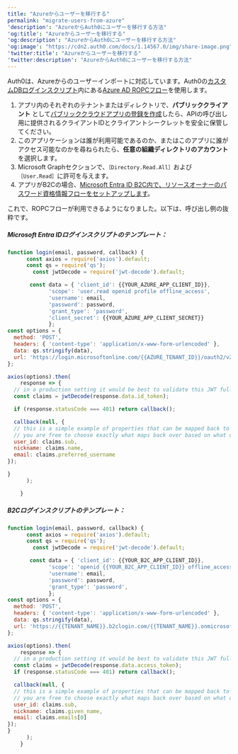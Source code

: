 ---
title: "Azureからユーザーを移行する"
permalink: "migrate-users-from-azure"
'description': "AzureからAuth0にユーザーを移行する方法"
'og:title': "Azureからユーザーを移行する"
'og:description': "AzureからAuth0にユーザーを移行する方法"
'og:image': "https://cdn2.auth0.com/docs/1.14567.0/img/share-image.png"
'twitter:title': "Azureからユーザーを移行する"
'twitter:description': "AzureからAuth0にユーザーを移行する方法"
---

Auth0は、Azureからのユーザーインポートに対応しています。Auth0の[カスタムDBログインスクリプト](/docs/ja-jp/authenticate/database-connections/custom-db/templates/login)内にある[Azure AD ROPCフロー](https://docs.microsoft.com/en-us/azure/active-directory/develop/v2-oauth-ropc)を使用します。

1. アプリ内のそれぞれのテナントまたはディレクトリで、**パブリッククライアント** として[パブリッククラウドアプリの登録を作成](https://docs.microsoft.com/en-us/azure/active-directory/develop/quickstart-register-app)したら、APIの呼び出し用に提供されるクライアントIDとクライアントシークレットを安全に保管してください。
2. このアプリケーションは誰が利用可能であるのか、またはこのアプリに誰がアクセス可能なのかを尋ねられたら、**任意の組織ディレクトリのアカウント** を選択します。
3. Microsoft Graphセクションで、`［Directory.Read.All］`および`［User.Read］`に許可を与えます。
4. アプリがB2Cの場合、[Microsoft Entra ID B2C内で、リソースオーナーのパスワード資格情報フローをセットアップします](https://learn.microsoft.com/en-us/azure/active-directory-b2c/add-ropc-policy?tabs=app-reg-ga&pivots=b2c-user-flow)。

これで、ROPCフローが利用できるようになりました。以下は、呼び出し例の抜粋です。

##### Microsoft Entra IDログインスクリプトのテンプレート：

```javascript lines
function login(email, password, callback) {
      const axios = require('axios').default;
      const qs = require('qs');
    	const jwtDecode = require('jwt-decode').default;

       const data = { 'client_id': {{YOUR_AZURE_APP_CLIENT_ID}},
             'scope': 'user.read openid profile offline_access',
             'username': email,
             'password': password,
             'grant_type': 'password',
             'client_secret': {{YOUR_AZURE_APP_CLIENT_SECRET}}
             };
const options = {
  method: 'POST',
  headers: { 'content-type': 'application/x-www-form-urlencoded' },
  data: qs.stringify(data),
  url: 'https://login.microsoftonline.com/{{AZURE_TENANT_ID}}/oauth2/v2.0/token',
};

axios(options).then(
	response => {
  // in a production setting it would be best to validate this JWT fully before reading claims
  const claims = jwtDecode(response.data.id_token);

  if (response.statusCode === 401) return callback();

  callback(null, {
  // this is a simple example of properties that can be mapped back to the auth0 user profile
  // you are free to choose exactly what maps back over based on what data you get from the azure token
  user_id: claims.sub,
  nickname: claims.name,
  email: claims.preferred_username
});

}
      );

    }
```

##### B2Cログインスクリプトのテンプレート：

```javascript lines
function login(email, password, callback) {
      const axios = require('axios').default;
      const qs = require('qs');
    	const jwtDecode = require('jwt-decode').default;

       const data = { 'client_id': {{YOUR_B2C_APP_CLIENT_ID}},
             'scope': 'openid {{YOUR_B2C_APP_CLIENT_ID}} offline_access profile',
             'username': email,
             'password': password,
             'grant_type': 'password',
             };
const options = {
  method: 'POST',
  headers: { 'content-type': 'application/x-www-form-urlencoded' },
  data: qs.stringify(data),
  url: 'https://{{TENANT_NAME}}.b2clogin.com/{{TENANT_NAME}}.onmicrosoft.com/{{B2C_POLICY_NAME}}/oauth2/v2.0/token',
};

axios(options).then(
	response => {
  // in a production setting it would be best to validate this JWT fully before reading claims
  const claims = jwtDecode(response.data.access_token);
  if (response.statusCode === 401) return callback();

  callback(null, {
  // this is a simple example of properties that can be mapped back to the auth0 user profile
  // you are free to choose exactly what maps back over based on what data you get from the azure token
  user_id: claims.sub,
  nickname: claims.given_name,
  email: claims.emails[0]
});
}
      );
    }
```

